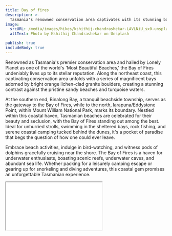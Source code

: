 ```yaml
---
title: Bay of fires
description: >-
  Tasmania's renowned conservation area captivates with its stunning bays, orange-laden granite boulders, and pristine sandy beaches.
image:
  srcURL: /media/images/hikes/kshithij-chandrashekar-LAVLNiU_sx0-unsplash.jpg
  altText: Photo by Kshithij Chandrashekar on Unsplash

publish: true
includeBody: true
---
```


Renowned as Tasmania's premier conservation area and hailed by Lonely Planet as one of the world's 'Most Beautiful Beaches,' the Bay of Fires undeniably lives up to its stellar reputation. Along the northeast coast, this captivating conservation area unfolds with a series of magnificent bays adorned by bright orange lichen-clad granite boulders, creating a stunning contrast against the pristine sandy beaches and turquoise waters.

At the southern end, Binalong Bay, a tranquil beachside township, serves as the gateway to the Bay of Fires, while to the north, larapuna/Eddystone Point, within Mount William National Park, marks its boundary. Nestled within this coastal haven, Tasmanian beaches are celebrated for their beauty and seclusion, with the Bay of Fires standing out among the best. Ideal for unhurried strolls, swimming in the sheltered bays, rock fishing, and serene coastal camping tucked behind the dunes, it's a pocket of paradise that begs the question of how one could ever leave.

Embrace beach activities, indulge in bird-watching, and witness pods of dolphins gracefully cruising near the shore. The Bay of Fires is a haven for underwater enthusiasts, boasting scenic reefs, underwater caves, and abundant sea life. Whether packing for a leisurely camping escape or gearing up for snorkeling and diving adventures, this coastal gem promises an unforgettable Tasmanian experience.

<Iframe src="<iframe src="https://www.google.com/maps/embed?pb=!1m18!1m12!1m3!1d88051.0199657189!2d148.23006990202515!3d-41.135181404518164!2m3!1f0!2f0!3f0!3m2!1i1024!2i768!4f13.1!3m3!1m2!1s0xaa771af958ba055f%3A0xf03c94eb451dd50!2sBay%20of%20Fires%20Conservation%20Area!5e0!3m2!1sen!2sau!4v1704258718355!5m2!1sen!2sau" />

<Link
link={{
url: "https://parks.tas.gov.au/explore-our-parks/bay-of-fires-conservation-area",
description: "Learn More About The Park",
externalFlag: true
}}
/>
